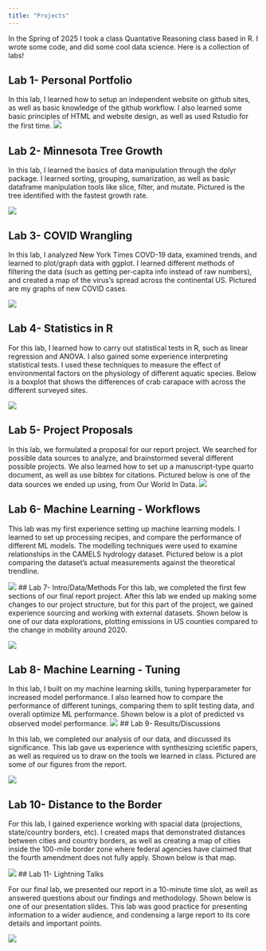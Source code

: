 ```yaml
---
title: "Projects"
---
```


In the Spring of 2025 I took a class Quantative Reasoning class based in R. I wrote some code, and did some cool data science. Here is a collection of labs!

## Lab 1- Personal Portfolio

In this lab, I learned how to setup an independent website on github sites, as well as basic knowledge of the github workflow. I also learned some basic principles of HTML and website design, as well as used Rstudio for the first time.
![](img/lab1.png)

## Lab 2- Minnesota Tree Growth

In this lab, I learned the basics of data manipulation through the dplyr package. I learned sorting, grouping, sumarization, as well as basic dataframe manipulation tools like slice, filter, and mutate. Pictured is the tree identified with the fastest growth rate.

![](img/lab2.png)


## Lab 3- COVID Wrangling
In this lab, I analyzed New York Times COVD-19 data, examined trends, and learned to plot/graph data with ggplot. I learned different methods of filtering the data (such as getting per-capita info instead of raw numbers), and created a map of the virus's spread across the continental US. Pictured are my graphs of new COVID cases.

![](img/lab3.png)

## Lab 4- Statistics in R
For this lab, I learned how to carry out statistical tests in R, such as linear regression and ANOVA. I also gained some experience interpreting statistical tests. I used these techniques to measure the effect of environmental factors on the physiology of different aquatic species. Below is a boxplot that shows the differences of crab carapace with across the different surveyed sites.

![](img/lab4.png)

## Lab 5- Project Proposals

In this lab, we formulated a proposal for our report project. We searched for possible data sources to analyze, and brainstormed several different possible projects. We also learned how to set up a manuscript-type quarto document, as well as use bibtex for citations. Pictured below is one of the data sources we ended up using, from Our World In Data. 
![](img/report1.png)

## Lab 6- Machine Learning - Workflows
This lab was my first experience setting up machine learning models. I learned to set up processing recipes, and compare the performance of different ML models. The modelling techniques were used to examine relationships in the CAMELS hydrology dataset. Pictured below is a plot comparing the dataset's actual measurements against the theoretical trendline.

![](img/lab5.png)
## Lab 7- Intro/Data/Methods
For this lab, we completed the first few sections of our final report project. After this lab we ended up making some changes to our project structure, but for this part of the project, we gained experience sourcing and working with external datasets. Shown below is one of our data explorations, plotting emissions in US counties compared to the change in mobility around 2020.

![](img/report2.png)

## Lab 8- Machine Learning - Tuning

In this lab, I built on my machine learning skills, tuning hyperparameter for increased model performance. I also learned how to compare the performance of different tunings, comparing them to split testing data, and overall optimize ML performance. Shown below is a plot of predicted vs observed model performance.
![](img/lab6.png)
## Lab 9- Results/Discussions

In this lab, we completed our analysis of our data, and discussed its significance. This lab gave us experience with synthesizing scietific papers, as well as required us to draw on the tools we learned in class. Pictured are some of our figures from the report.

![](img/report3.png)

## Lab 10- Distance to the Border

For this lab, I gained experience working with spacial data (projections, state/country borders, etc). I created maps that demonstrated distances between cities and country borders, as well as creating a map of cities inside the 100-mile border zone where federal agencies have claimed that the fourth amendment does not fully apply. Shown below is that map.

![](img/lab7.png)
## Lab 11- Lightning Talks

For our final lab, we presented our report in a 10-minute time slot, as well as answered questions about our findings and methodology. Shown below is one of our presentation slides. This lab was good practice for presenting information to a wider audience, and condensing a large report to its core details and important points.

![](img/report4.png)